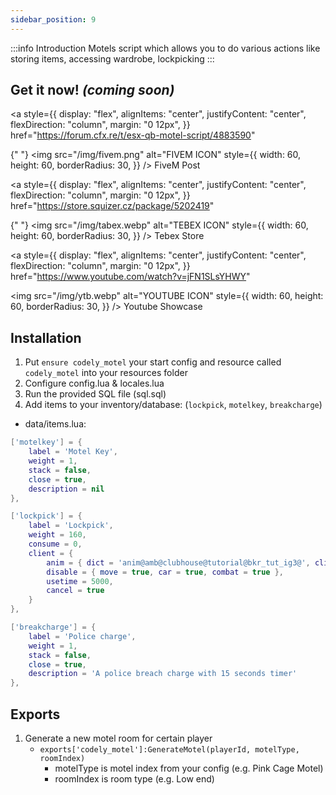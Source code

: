 ```yaml
---
sidebar_position: 9
---
```



:::info Introduction
Motels script which allows you to do various actions like storing items, accessing wardrobe, lockpicking
:::

## Get it now! _(coming soon)_

<div
style={{
    display: "flex",
    alignItems: "center",
    justifyContent: "center",
    flexDirection: "row"
}}
>

<a
  style={{
    display: "flex",
    alignItems: "center",
    justifyContent: "center",
    flexDirection: "column",
    margin: "0 12px",
  }}
  href="https://forum.cfx.re/t/esx-qb-motel-script/4883590"
>
  {" "}
  <img
    src="/img/fivem.png"
    alt="FIVEM ICON"
    style={{
      width: 60,
      height: 60,
      borderRadius: 30,
    }}
  />
  FiveM Post
</a>

<a
  style={{
    display: "flex",
    alignItems: "center",
    justifyContent: "center",
    flexDirection: "column",
    margin: "0 12px",
  }}
  href="https://store.squizer.cz/package/5202419"
>
  {" "}
  <img
    src="/img/tabex.webp"
    alt="TEBEX ICON"
    style={{
      width: 60,
      height: 60,
      borderRadius: 30,
    }}
  />
  Tebex Store
</a>

<a
  style={{
    display: "flex",
    alignItems: "center",
    justifyContent: "center",
    flexDirection: "column",
    margin: "0 12px",
  }}
  href="https://www.youtube.com/watch?v=jFN1SLsYHWY"
>
  <img
    src="/img/ytb.webp"
    alt="YOUTUBE ICON"
    style={{
      width: 60,
      height: 60,
      borderRadius: 30,
    }}
  />
  Youtube Showcase
</a>

</div>

## Installation

1. Put `ensure codely_motel` your start config and resource called `codely_motel` into your resources folder
2. Configure config.lua & locales.lua
3. Run the provided SQL file (sql.sql)
4. Add items to your inventory/database: (`lockpick`, `motelkey`, `breakcharge`)
<Tabs>
<TabItem value="ox_inventory" label="OX Inventory">

- data/items.lua:

```lua
['motelkey'] = {
    label = 'Motel Key',
    weight = 1,
    stack = false,
    close = true,
    description = nil
},

['lockpick'] = {
    label = 'Lockpick',
    weight = 160,
    consume = 0,
    client = {
        anim = { dict = 'anim@amb@clubhouse@tutorial@bkr_tut_ig3@', clip = 'machinic_loop_mechandplayer' },
        disable = { move = true, car = true, combat = true },
        usetime = 5000,
        cancel = true
    }
},

['breakcharge'] = {
    label = 'Police charge',
    weight = 1,
    stack = false,
    close = true,
    description = 'A police breach charge with 15 seconds timer'
},
```

</TabItem>
</Tabs>

## Exports

1. Generate a new motel room for certain player
   - `exports['codely_motel']:GenerateMotel(playerId, motelType, roomIndex)`
     - motelType is motel index from your config (e.g. Pink Cage Motel)
     - roomIndex is room type (e.g. Low end)
